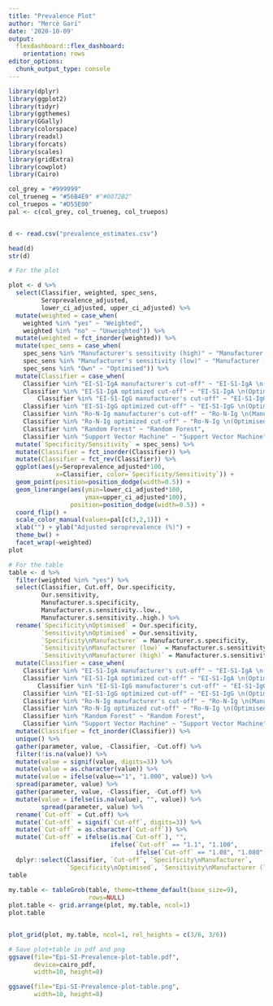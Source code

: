 ```yaml
---
title: "Prevalence Plot"
author: "Mercè Garí"
date: '2020-10-09'
output:
  flexdashboard::flex_dashboard:
    orientation: rows
editor_options: 
  chunk_output_type: console
---
```


```r

library(dplyr)
library(ggplot2)
library(tidyr)
library(ggthemes)
library(GGally)
library(colorspace)
library(readxl)
library(forcats)
library(scales)
library(gridExtra)
library(cowplot)
library(Cairo)

col_grey = "#999999"
col_trueneg = "#56B4E9" #"#0072B2"
col_truepos = "#D55E00"
pal <- c(col_grey, col_trueneg, col_truepos)


d <- read.csv("prevalence_estimates.csv")

head(d)
str(d)

# For the plot

plot <- d %>%
  select(Classifier, weighted, spec_sens, 
         Seroprevalence_adjusted, 
         lower_ci_adjusted, upper_ci_adjusted) %>%
  mutate(weighted = case_when(
    weighted %in% "yes" ~ "Weighted",
    weighted %in% "no" ~ "Unweighted")) %>%
  mutate(weighted = fct_inorder(weighted)) %>%
  mutate(spec_sens = case_when(
    spec_sens %in% "Manufacturer's sensitivity (high)" ~ "Manufacturer (high sensitivity)",
    spec_sens %in% "Manufacturer's sensitivity (low)" ~ "Manufacturer (low sensitivity)",
    spec_sens %in% "Own" ~ "Optimised")) %>%
  mutate(Classifier = case_when(
    Classifier %in% "EI-S1-IgA manufacturer's cut-off" ~ "EI-S1-IgA \n(Manufacturer's cut-off)",
    Classifier %in% "EI-S1-IgA optimized cut-off" ~ "EI-S1-IgA \n(Optimised cut-off)",
        Classifier %in% "EI-S1-IgG manufacturer's cut-off" ~ "EI-S1-IgG \n(Manufacturer's cut-off)",
    Classifier %in% "EI-S1-IgG optimized cut-off" ~ "EI-S1-IgG \n(Optimised cut-off)",    
    Classifier %in% "Ro-N-Ig manufacturer's cut-off" ~ "Ro-N-Ig \n(Manufacturer's cut-off)",
    Classifier %in% "Ro-N-Ig optimized cut-off" ~ "Ro-N-Ig \n(Optimised cut-off)",
    Classifier %in% "Random Forest" ~ "Random Forest",
    Classifier %in% "Support Vector Machine" ~ "Support Vector Machine")) %>%
  mutate(`Specificity/Sensitivity` = spec_sens) %>%
  mutate(Classifier = fct_inorder(Classifier)) %>%
  mutate(Classifier = fct_rev(Classifier)) %>%
  ggplot(aes(y=Seroprevalence_adjusted*100, 
             x=Classifier, color=`Specificity/Sensitivity`)) +
  geom_point(position=position_dodge(width=0.5)) +
  geom_linerange(aes(ymin=lower_ci_adjusted*100,
                     ymax=upper_ci_adjusted*100), 
                 position=position_dodge(width=0.5)) +
  coord_flip() +
  scale_color_manual(values=pal[c(3,2,1)]) +
  xlab("") + ylab("Adjusted seroprevalence (%)") +
  theme_bw() +
  facet_wrap(~weighted)
plot

# For the table
table <- d %>%
  filter(weighted %in% "yes") %>%
  select(Classifier, Cut.off, Our.specificity,
         Our.sensitivity,
         Manufacturer.s.specificity,
         Manufacturer.s.sensitivity..low.,
         Manufacturer.s.sensitivity..high.) %>%
  rename(`Specificity\nOptimised` = Our.specificity,
         `Sensitivity\nOptimised` = Our.sensitivity,
         `Specificity\nManufacturer` = Manufacturer.s.specificity,
         `Sensitivity\nManufacturer (low)` = Manufacturer.s.sensitivity..low.,
         `Sensitivity\nManufacturer (high)` = Manufacturer.s.sensitivity..high.) %>%
  mutate(Classifier = case_when(
    Classifier %in% "EI-S1-IgA manufacturer's cut-off" ~ "EI-S1-IgA \n(Manufacturer's cut-off)",
    Classifier %in% "EI-S1-IgA optimized cut-off" ~ "EI-S1-IgA \n(Optimised cut-off)",
        Classifier %in% "EI-S1-IgG manufacturer's cut-off" ~ "EI-S1-IgG \n(Manufacturer's cut-off)",
    Classifier %in% "EI-S1-IgG optimized cut-off" ~ "EI-S1-IgG \n(Optimised cut-off)",    
    Classifier %in% "Ro-N-Ig manufacturer's cut-off" ~ "Ro-N-Ig \n(Manufacturer's cut-off)",
    Classifier %in% "Ro-N-Ig optimized cut-off" ~ "Ro-N-Ig \n(Optimised cut-off)",
    Classifier %in% "Random Forest" ~ "Random Forest",
    Classifier %in% "Support Vector Machine" ~ "Support Vector Machine")) %>%
  mutate(Classifier = fct_inorder(Classifier)) %>%
  unique() %>%
  gather(parameter, value, -Classifier, -Cut.off) %>%
  filter(!is.na(value)) %>%
  mutate(value = signif(value, digits=3)) %>%
  mutate(value = as.character(value)) %>%
  mutate(value = ifelse(value=="1", "1.000", value)) %>%
  spread(parameter, value) %>%
  gather(parameter, value, -Classifier, -Cut.off) %>%
  mutate(value = ifelse(is.na(value), "", value)) %>%
         spread(parameter, value) %>%
  rename(`Cut-off` = Cut.off) %>%
  mutate(`Cut-off` = signif(`Cut-off`, digits=3)) %>%
  mutate(`Cut-off` = as.character(`Cut-off`)) %>%
  mutate(`Cut-off` = ifelse(is.na(`Cut-off`), "",
                            ifelse(`Cut-off` == "1.1", "1.100",
                                   ifelse(`Cut-off` == "1.08", "1.080", ifelse(`Cut-off` == "1.01", "1.010", ifelse(`Cut-off` == "1", "1.000", `Cut-off`)))))) %>%
  dplyr::select(Classifier, `Cut-off`, `Specificity\nManufacturer`,
                `Specificity\nOptimised`, `Sensitivity\nManufacturer (low)`, `Sensitivity\nManufacturer (high)`,            `Sensitivity\nOptimised`) 
table
  
my.table <- tableGrob(table, theme=ttheme_default(base_size=9),
                      rows=NULL)
plot.table <- grid.arrange(plot, my.table, ncol=1)
plot.table


plot_grid(plot, my.table, ncol=1, rel_heights = c(3/6, 3/6))

# Save plot+table in pdf and png
ggsave(file="Epi-SI-Prevalence-plot-table.pdf", 
       device=cairo_pdf,
       width=10, height=8)

ggsave(file="Epi-SI-Prevalence-plot-table.png", 
       width=10, height=8)


```



